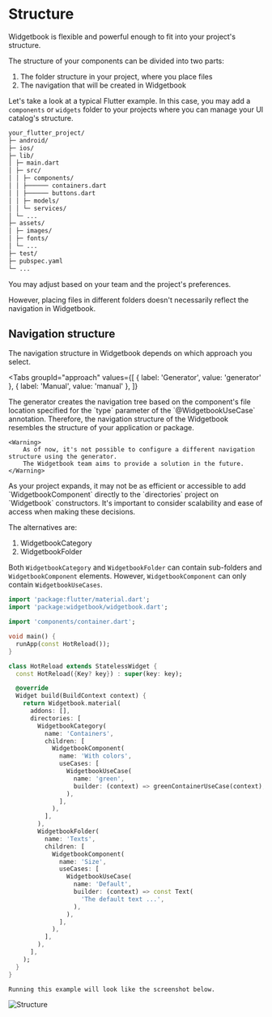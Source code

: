 # Structure

Widgetbook is flexible and powerful enough to fit into your project's structure.

The structure of your components can be divided into two parts:

1. The folder structure in your project, where you place files
2. The navigation that will be created in Widgetbook

Let's take a look at a typical Flutter example.
In this case, you may add a `components` or `widgets` folder to your projects where you can manage your UI catalog's structure.

```bash
your_flutter_project/
├─ android/
├─ ios/
├─ lib/
│ ├─ main.dart
│ ├─ src/
│ │ ├─ components/
│ │ ├────── containers.dart
│ │ ├────── buttons.dart
│ │ ├─ models/
│ │ └─ services/
│ └─ ...
├─ assets/
│ ├─ images/
│ ├─ fonts/
│ └─ ...
├─ test/
├─ pubspec.yaml
└─ ...
```

You may adjust based on your team and the project's preferences.

However, placing files in different folders doesn't necessarily reflect the navigation in Widgetbook.

## Navigation structure

The navigation structure in Widgetbook depends on which approach you select.

<Tabs
  groupId="approach"
  values={[
    { label: 'Generator', value: 'generator' },
    { label: 'Manual', value: 'manual' },
  ]}
>
  <TabItem value="generator">
   The generator creates the navigation tree based on the component's file location specified for the `type` parameter of the `@WidgetbookUseCase` annotation. 
   Therefore, the navigation structure of the Widgetbook resembles the structure of your application or package.

    <Warning>
        As of now, it's not possible to configure a different navigation structure using the generator.
        The Widgetbook team aims to provide a solution in the future.
    </Warning>

  </TabItem>

  <TabItem value="manual">
    As your project expands, it may not be as efficient or accessible to add `WidgetbookComponent` directly to the `directories` project on `Widgetbook` constructors. It's important to consider scalability and ease of access when making these decisions.

The alternatives are:

1. WidgetbookCategory
2. WidgetbookFolder

Both `WidgetbookCategory` and `WidgetbookFolder` can contain sub-folders and `WidgetbookComponent` elements. However, `WidgetbookComponent` can only contain `WidgetbookUseCases`.

```dart
import 'package:flutter/material.dart';
import 'package:widgetbook/widgetbook.dart';

import 'components/container.dart';

void main() {
  runApp(const HotReload());
}

class HotReload extends StatelessWidget {
  const HotReload({Key? key}) : super(key: key);

  @override
  Widget build(BuildContext context) {
    return Widgetbook.material(
      addons: [],
      directories: [
        WidgetbookCategory(
          name: 'Containers',
          children: [
            WidgetbookComponent(
              name: 'With colors',
              useCases: [
                WidgetbookUseCase(
                  name: 'green',
                  builder: (context) => greenContainerUseCase(context),
                ),
              ],
            ),
          ],
        ),
        WidgetbookFolder(
          name: 'Texts',
          children: [
            WidgetbookComponent(
              name: 'Size',
              useCases: [
                WidgetbookUseCase(
                  name: 'Default',
                  builder: (context) => const Text(
                    'The default text ...',
                  ),
                ),
              ],
            ),
          ],
        ),
      ],
    );
  }
}
```

    Running this example will look like the screenshot below.

<Image zoom src="/assets/screenshots/manual_structure.png" alt="Structure" caption="Structure" />

  </TabItem>
</Tabs>
